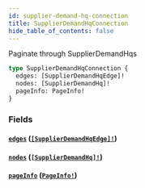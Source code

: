 ```yaml
---
id: supplier-demand-hq-connection
title: SupplierDemandHqConnection
hide_table_of_contents: false
---
```



Paginate through SupplierDemandHqs

```graphql
type SupplierDemandHqConnection {
  edges: [SupplierDemandHqEdge]!
  nodes: [SupplierDemandHq]!
  pageInfo: PageInfo!
}
```


### Fields

#### [`edges`](#) ([`[SupplierDemandHqEdge]!`](/supply/api/graphql-admin/reference/objects/supplier-demand-hq-edge))




#### [`nodes`](#) ([`[SupplierDemandHq]!`](/supply/api/graphql-admin/reference/objects/supplier-demand-hq))




#### [`pageInfo`](#) ([`PageInfo!`](/supply/api/graphql-admin/reference/objects/page-info))






